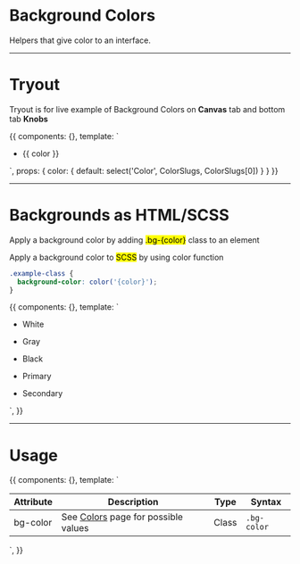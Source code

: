 <!-- Storybook Addon imports -->

<!-- Additional Helpers -->


<Meta title='2. Global|Background Colors' />


# Background Colors

Helpers that give color to an interface.


<hr/>

# Tryout

Tryout is for live example of Background Colors on **Canvas** tab and bottom tab **Knobs**

<Story name='Tryout'>
  {{
    components: {},
    template: `<div>
        <ul class="docs__bg-color-list">
          <li>
            <div class="docs__bg-color-item" :class="'bg-' + color"></div>
            <p>
              {{ color }}
            </p>
          </li>
        </ul>
      </div>`,
    props: {
      color: {
        default: select('Color', ColorSlugs, ColorSlugs[0])
      }
    }
  }}
</Story>

<hr/>


# Backgrounds as HTML/SCSS

Apply a background color by adding <mark>.bg-{color}</mark> class to an element

Apply a background color to <mark>SCSS</mark> by using color function 

```scss
.example-class {
  background-color: color('{color}');
}
```

<Preview>
  <Story name='Backgrounds'>
    {{
      components: {},
      template: `<div>
        <ul class="docs__bg-color-list">
          <li>
            <div class="docs__bg-color-item bg-white"></div>
            <p>White</p>
          </li>
          <li>
            <div class="docs__bg-color-item bg-gray"></div>
            <p>Gray</p>
          </li>
          <li>
            <div class="docs__bg-color-item bg-black"></div>
            <p>Black</p>
          </li>
          <li>
            <div class="docs__bg-color-item bg-primary"></div>
            <p>Primary</p>
          </li>
          <li>
            <div class="docs__bg-color-item bg-secondary"></div>
            <p>Secondary</p>
          </li>
        </ul>
      </div>`,
    }}
  </Story>
</Preview>

<hr />


# Usage 

<Story name='Usage'>
  {{
    components: {},
    template: `<table class="o-table o-table--compact o-table--celled">
      <thead>
        <tr>
          <th>Attribute</th>
          <th>Description</th>
          <th>Type</th>
          <th>Syntax</th>
        </tr>
      </thead>
      <tbody>
        <tr>
          <td>bg-color</td>
          <td>See <a href="/?path=/docs/2-global-colors--list"><span>Colors</span></a> page for possible values</td>
          <td>Class</td>
          <td><code>.bg-color</code></td>
        </tr>
      </tbody>
  </table>`,
  }}
</Story>

